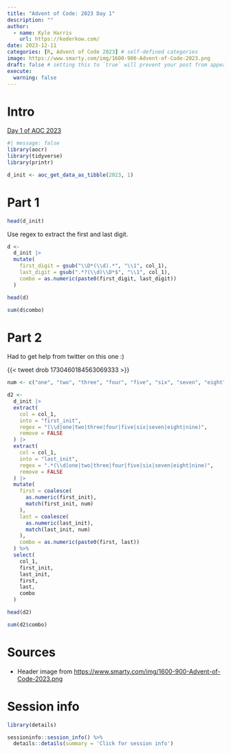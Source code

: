 ```yaml
---
title: "Advent of Code: 2023 Day 1"
description: ""
author:
  - name: Kyle Harris
    url: https://koderkow.com/
date: 2023-12-11
categories: [R, Advent of Code 2023] # self-defined categories
image: https://www.smarty.com/img/1600-900-Advent-of-Code-2023.png
draft: false # setting this to `true` will prevent your post from appearing on your listing page until you're ready!
execute:
  warning: false
---
```


# Intro

[Day 1 of AOC 2023](https://adventofcode.com/2023/day/1)

```r
#| message: false
library(aocr)
library(tidyverse)
library(printr)

d_init <- aoc_get_data_as_tibble(2023, 1)
```

# Part 1

```r
head(d_init)
```

Use regex to extract the first and last digit.

```r
d <-
  d_init |>
  mutate(
    first_digit = gsub("\\D*(\\d).*", "\\1", col_1),
    last_digit = gsub(".*?(\\d)\\D*$", "\\1", col_1),
    combo = as.numeric(paste0(first_digit, last_digit))
  )

head(d)
```

```r
sum(d$combo)
```

# Part 2

Had to get help from twitter on this one :)

{{< tweet drob 1730460184563069333 >}}

```r
num <- c("one", "two", "three", "four", "five", "six", "seven", "eight", "nine")

d2 <- 
  d_init |>
  extract(
    col = col_1,
    into = "first_init",
    regex = "(\\d|one|two|three|four|five|six|seven|eight|nine)",
    remove = FALSE
  ) |>
  extract(
    col = col_1,
    into = "last_init",
    regex = ".*(\\d|one|two|three|four|five|six|seven|eight|nine)",
    remove = FALSE
  ) |>
  mutate(
    first = coalesce(
      as.numeric(first_init), 
      match(first_init, num)
    ),
    last = coalesce(
      as.numeric(last_init),
      match(last_init, num)
    ),
    combo = as.numeric(paste0(first, last))
  ) %>% 
  select(
    col_1,
    first_init,
    last_init,
    first,
    last,
    combo
  )

head(d2)
```

```r
sum(d2$combo)
```

# Sources

-   Header image from <https://www.smarty.com/img/1600-900-Advent-of-Code-2023.png>

# Session info

```r
library(details)

sessioninfo::session_info() %>%
  details::details(summary = 'Click for session info')
```
